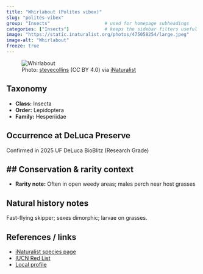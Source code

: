 ```yaml
---
title: "Whirlabout (Polites vibex)"
slug: "polites-vibex"
group: "Insects"                    # used for homepage subheadings
categories: ["Insects"]             # keeps the sidebar filters useful
image: "https://static.inaturalist.org/photos/475058254/large.jpeg"
image-alt: "Whirlabout"
freeze: true
---
```


<figure class="species-figure">
  <img src="https://static.inaturalist.org/photos/475058254/large.jpeg" alt="Whirlabout" class="species-photo" />
  <figcaption class="photo-credit">Photo: <a href="https://www.inaturalist.org/people/stevecollins">stevecollins</a> (CC BY 4.0) via <a href="https://www.inaturalist.org/observations/264558804">iNaturalist</a></figcaption>
</figure>

## Taxonomy
- **Class:** Insecta
- **Order:** Lepidoptera
- **Family:** Hesperiidae

## Occurrence at DeLuca Preserve
Confirmed in 2025 UF DeLuca BioBlitz (Research Grade)

## Conservation & rarity context
- 
- **Rarity note:** Often in open weedy areas; males perch near host grasses

## Natural history notes
Fast-flying skipper; sexes dimorphic; larvae on grasses.

## References / links
- [iNaturalist species page](https://www.inaturalist.org/taxa/179855-Polites-vibex)
- [IUCN Red List](NA)
- [Local profile](NA)
